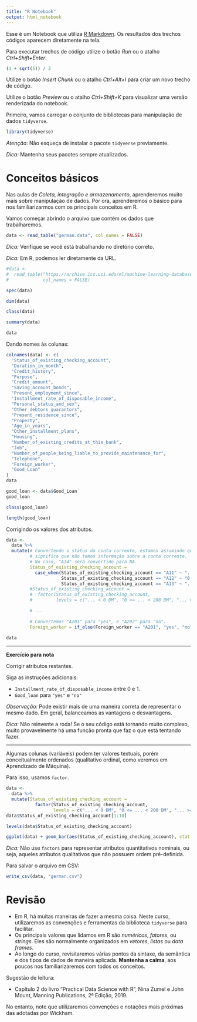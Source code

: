 ```yaml
---
title: "R Notebook"
output: html_notebook
---
```


Esse é um Notebook que utiliza [R Markdown](http://rmarkdown.rstudio.com).
Os resultados dos trechos códigos aparecem diretamente na tela. 

Para executar trechos de código utilize o botão *Run* ou o atalho 
*Ctrl+Shift+Enter*. 

```r
(1 + sqrt(5)) / 2
```

Utilize o botão *Insert Chunk* ou o atalho *Ctrl+Alt+I* para criar um novo
trecho de código.

Utilize o botão *Preview* ou o atalho *Ctrl+Shift+K* para visualizar uma versão
renderizada do notebook.

Primeiro, vamos carregar o conjunto de bibliotecas para manipulação de dados
`tidyverse`.

```r
library(tidyverse)
```

*Atenção*: Não esqueça de instalar o pacote `tidyverse` previamente.

*Dica:* Mantenha seus pacotes sempre atualizados.

# Conceitos básicos

Nas aulas de *Coleta, integração e armazenamento*, aprenderemos muito mais sobre
manipulação de dados.  Por ora, aprenderemos o básico para nos familiarizarmos
com os principais conceitos em R.

Vamos começar abrindo o arquivo que contém os dados que trabalharemos.

```r
data <- read_table("german.data", col_names = FALSE)
```
*Dica:* Verifique se você está trabalhando no diretório correto.

*Dica:* Em R, podemos ler diretamente da URL.

```r
#data <- 
#  read_table("https://archive.ics.uci.edu/ml/machine-learning-databases/statlog/german/german.data", 
#             col_names = FALSE)
```


```r
spec(data)
```


```r
dim(data)
```

```r
class(data)
```

```r
summary(data)
```


```r
data
```

Dando nomes às colunas:

```r
colnames(data) <- c(
  "Status_of_existing_checking_account",
  "Duration_in_month",
  "Credit_history",
  "Purpose",
  "Credit_amount",
  "Saving_account_bonds",
  "Present_employment_since",
  "Installment_rate_of_disposable_income",
  "Personal_status_and_sex",
  "Other_debtors_guarantors",
  "Present_residence_since",
  "Property",
  "Age_in_years",
  "Other_installment_plans",
  "Housing",
  "Number_of_existing_credits_at_this_bank",
  "Job",
  "Number_of_people_being_liable_to_provide_maintenance_for",
  "Telephone",
  "Foreign_worker",
  "Good_Loan"
)
data
```

```r
good_loan <- data$Good_Loan
good_loan
```

```r
class(good_loan)
```

```r
length(good_loan)
```

Corrigindo os valores dos atributos.

```r
data <-
  data %>%
  mutate(# Convertendo o status da conta corrente, estamos assumindo que "A14"
         # significa que não temos informação sobre a conta corrente.
         # No caso, "A14" será convertido para NA.
         Status_of_existing_checking_account = 
           case_when(Status_of_existing_checking_account == "A11" ~ "... < 0 DM",
                     Status_of_existing_checking_account == "A12" ~ "0 <= ... < 200 DM",
                     Status_of_existing_checking_account == "A13" ~ "... >= 200 DM"),
         #Status_of_existing_checking_account = 
         #  factor(Status_of_existing_checking_account,
         #         levels = c("... < 0 DM", "0 <= ... < 200 DM", "... >= 200 DM")))

         # ...
         
         # Convertemos "A201" para "yes", e "A202" para "no".
         Foreign_worker = if_else(Foreign_worker == "A201", "yes", "no"))
  
data
```

---

**Exercício para nota**

Corrigir atributos restantes.

Siga as instruções adicionais:

- `Installment_rate_of_disposable_income` entre 0 e 1.
- `Good_loan` para `"yes"` e `"no"`


*Observação:* Pode existir mais de uma maneira correta de representar o mesmo
dado.  Em geral, balanceamos as vantagens e desvantagens.

*Dica:* Não reinvente a roda! Se o seu código está tornando muito complexo,
muito provavelmente há uma função pronta que faz o que está tentando fazer.

---

Algumas colunas (variáveis) podem ter valores textuais, porém conceitualmente 
ordenados (qualitativo ordinal, como veremos em Aprendizado de Máquina).

Para isso, usamos `factor`.

```r
data <- 
  data %>% 
  mutate(Status_of_existing_checking_account = 
           factor(Status_of_existing_checking_account,
                  levels = c("... < 0 DM", "0 <= ... < 200 DM", "... >= 200 DM")))
data$Status_of_existing_checking_account[1:10]
```

```r
levels(data$Status_of_existing_checking_account)
```


```r
ggplot(data) + geom_bar(aes(Status_of_existing_checking_account), stat = "count")
```


*Dica:* Não use `factors` para representar atributos quantitativos
nominais, ou seja, aqueles atributos qualitativos que não possuem ordem
pré-definida.

Para salvar o arquivo em CSV:

```r
write_csv(data, "german.csv")
```


# Revisão

- Em R, há muitas maneiras de fazer a mesma coisa. Neste curso, utilizaremos
  as convenções e ferramentas da biblioteca `tidyverse` para facilitar.
- Os principais valores que lidamos em R são *numéricos*, *fatores*, ou
  *strings*. Eles são normalmente organizados em *vetores*, *listas* ou
  *data frames*.
- Ao longo do curso, revisitaremos várias pontos da sintaxe, da semântica e dos
  tipos de dados de maneira aplicada. **Mantenha a calma**, aos poucos nos
  familiarizaremos com todos os conceitos.


Sugestão de leitura:

- Capítulo 2 do livro "Practical Data Science with R", Nina Zumel e John Mount, 
  Manning Publications, 2ª Edição, 2019.

No entanto, note que utilizaremos convenções e notações mais próximas das
adotadas por Wickham.